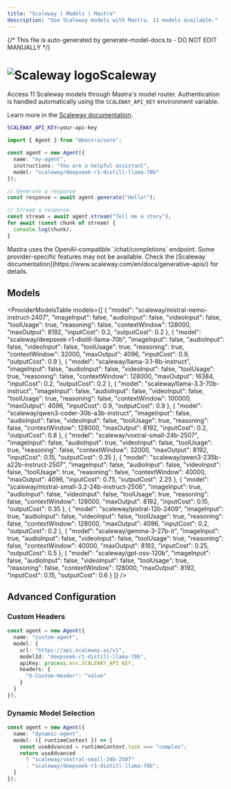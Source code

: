 ```yaml
---
title: "Scaleway | Models | Mastra"
description: "Use Scaleway models with Mastra. 11 models available."
---
```


{/* This file is auto-generated by generate-model-docs.ts - DO NOT EDIT MANUALLY */}



# <img src="https://models.dev/logos/scaleway.svg" alt="Scaleway logo" className="inline w-8 h-8 mr-2 align-middle dark:invert dark:brightness-0 dark:contrast-200" />Scaleway

Access 11 Scaleway models through Mastra's model router. Authentication is handled automatically using the `SCALEWAY_API_KEY` environment variable.

Learn more in the [Scaleway documentation](https://www.scaleway.com/en/docs/generative-apis/).

```bash
SCALEWAY_API_KEY=your-api-key
```

```typescript
import { Agent } from "@mastra/core";

const agent = new Agent({
  name: "my-agent",
  instructions: "You are a helpful assistant",
  model: "scaleway/deepseek-r1-distill-llama-70b"
});

// Generate a response
const response = await agent.generate("Hello!");

// Stream a response
const stream = await agent.stream("Tell me a story");
for await (const chunk of stream) {
  console.log(chunk);
}
```

<Callout type="info">
Mastra uses the OpenAI-compatible `/chat/completions` endpoint. Some provider-specific features may not be available. Check the [Scaleway documentation](https://www.scaleway.com/en/docs/generative-apis/) for details.
</Callout>

## Models

<ProviderModelsTable 
  models={[
  {
    "model": "scaleway/mistral-nemo-instruct-2407",
    "imageInput": false,
    "audioInput": false,
    "videoInput": false,
    "toolUsage": true,
    "reasoning": false,
    "contextWindow": 128000,
    "maxOutput": 8192,
    "inputCost": 0.2,
    "outputCost": 0.2
  },
  {
    "model": "scaleway/deepseek-r1-distill-llama-70b",
    "imageInput": false,
    "audioInput": false,
    "videoInput": false,
    "toolUsage": true,
    "reasoning": true,
    "contextWindow": 32000,
    "maxOutput": 4096,
    "inputCost": 0.9,
    "outputCost": 0.9
  },
  {
    "model": "scaleway/llama-3.1-8b-instruct",
    "imageInput": false,
    "audioInput": false,
    "videoInput": false,
    "toolUsage": true,
    "reasoning": false,
    "contextWindow": 128000,
    "maxOutput": 16384,
    "inputCost": 0.2,
    "outputCost": 0.2
  },
  {
    "model": "scaleway/llama-3.3-70b-instruct",
    "imageInput": false,
    "audioInput": false,
    "videoInput": false,
    "toolUsage": true,
    "reasoning": false,
    "contextWindow": 100000,
    "maxOutput": 4096,
    "inputCost": 0.9,
    "outputCost": 0.9
  },
  {
    "model": "scaleway/qwen3-coder-30b-a3b-instruct",
    "imageInput": false,
    "audioInput": false,
    "videoInput": false,
    "toolUsage": true,
    "reasoning": false,
    "contextWindow": 128000,
    "maxOutput": 8192,
    "inputCost": 0.2,
    "outputCost": 0.8
  },
  {
    "model": "scaleway/voxtral-small-24b-2507",
    "imageInput": false,
    "audioInput": true,
    "videoInput": false,
    "toolUsage": true,
    "reasoning": false,
    "contextWindow": 32000,
    "maxOutput": 8192,
    "inputCost": 0.15,
    "outputCost": 0.35
  },
  {
    "model": "scaleway/qwen3-235b-a22b-instruct-2507",
    "imageInput": false,
    "audioInput": false,
    "videoInput": false,
    "toolUsage": true,
    "reasoning": false,
    "contextWindow": 40000,
    "maxOutput": 4096,
    "inputCost": 0.75,
    "outputCost": 2.25
  },
  {
    "model": "scaleway/mistral-small-3.2-24b-instruct-2506",
    "imageInput": true,
    "audioInput": false,
    "videoInput": false,
    "toolUsage": true,
    "reasoning": false,
    "contextWindow": 128000,
    "maxOutput": 8192,
    "inputCost": 0.15,
    "outputCost": 0.35
  },
  {
    "model": "scaleway/pixtral-12b-2409",
    "imageInput": true,
    "audioInput": false,
    "videoInput": false,
    "toolUsage": true,
    "reasoning": false,
    "contextWindow": 128000,
    "maxOutput": 4096,
    "inputCost": 0.2,
    "outputCost": 0.2
  },
  {
    "model": "scaleway/gemma-3-27b-it",
    "imageInput": true,
    "audioInput": false,
    "videoInput": false,
    "toolUsage": true,
    "reasoning": false,
    "contextWindow": 40000,
    "maxOutput": 8192,
    "inputCost": 0.25,
    "outputCost": 0.5
  },
  {
    "model": "scaleway/gpt-oss-120b",
    "imageInput": false,
    "audioInput": false,
    "videoInput": false,
    "toolUsage": true,
    "reasoning": false,
    "contextWindow": 128000,
    "maxOutput": 8192,
    "inputCost": 0.15,
    "outputCost": 0.6
  }
]}
/>

## Advanced Configuration

### Custom Headers

```typescript
const agent = new Agent({
  name: "custom-agent",
  model: {
    url: "https://api.scaleway.ai/v1",
    modelId: "deepseek-r1-distill-llama-70b",
    apiKey: process.env.SCALEWAY_API_KEY,
    headers: {
      "X-Custom-Header": "value"
    }
  }
});
```

### Dynamic Model Selection

```typescript
const agent = new Agent({
  name: "dynamic-agent",
  model: ({ runtimeContext }) => {
    const useAdvanced = runtimeContext.task === "complex";
    return useAdvanced 
      ? "scaleway/voxtral-small-24b-2507"
      : "scaleway/deepseek-r1-distill-llama-70b";
  }
});
```



